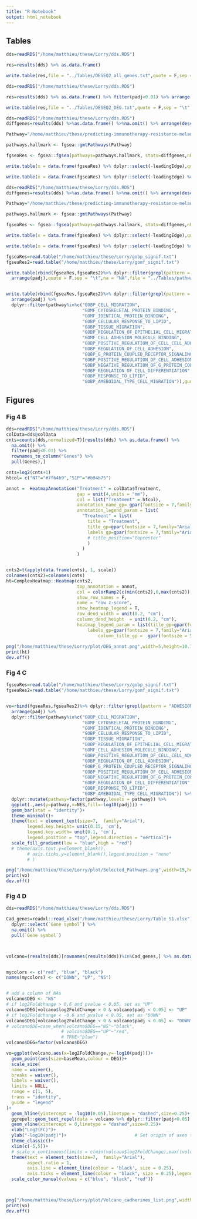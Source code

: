 ```yaml
---
title: "R Notebook"
output: html_notebook
---
```


## Tables 

```r
dds=readRDS("/home/matthieu/these/Lorry/dds.RDS")

res=results(dds) %>% as.data.frame()

write.table(res,file = "../Tables/DESEQ2_all_genes.txt",quote = F,sep = "\t",na = "NA")
```

```r
dds=readRDS("/home/matthieu/these/Lorry/dds.RDS")

res=results(dds) %>% as.data.frame() %>% filter(padj<0.01) %>% arrange(desc(abs(log2FoldChange)))

write.table(res,file = "../Tables/DESEQ2_DEG.txt",quote = F,sep = "\t",na = "NA")
```


```r
dds=readRDS("/home/matthieu/these/Lorry/dds.RDS")
diffgenes=results(dds) %>%as.data.frame() %>%na.omit() %>% arrange(desc(log2FoldChange)) %>%  rownames_to_column("Gene") %>% pull(log2FoldChange,Gene)

Pathway="/home/matthieu/these/predicting-immunotherapy-resistance-melanoma_data/Databases/Pathways_human/c5.go.bp.v7.4.symbols.gmt"

pathways.hallmark <- fgsea::gmtPathways(Pathway)

fgseaRes <- fgsea::fgsea(pathways=pathways.hallmark, stats=diffgenes,nPermSimple =1000)

write.table(x = data.frame(fgseaRes) %>% dplyr::select(-leadingEdge),quote = F,sep = "\t",na = "NA",file = "../Tables/gobp_all_genes.txt")

write.table(x = data.frame(fgseaRes) %>% dplyr::select(-leadingEdge) %>% dplyr::filter(padj<0.01),quote = F,sep = "\t",na = "NA",file = "../Tables/gobp_signif.txt")

```


```r
dds=readRDS("/home/matthieu/these/Lorry/dds.RDS")
diffgenes=results(dds) %>%as.data.frame() %>%na.omit() %>% arrange(desc(log2FoldChange)) %>%  rownames_to_column("Gene") %>% pull(log2FoldChange,Gene)

Pathway="/home/matthieu/these/predicting-immunotherapy-resistance-melanoma_data/Databases/Pathways_human/c5.go.mf.v7.4.symbols.gmt"

pathways.hallmark <- fgsea::gmtPathways(Pathway)

fgseaRes <- fgsea::fgsea(pathways=pathways.hallmark, stats=diffgenes,nPermSimple =1000)

write.table(x = data.frame(fgseaRes) %>% dplyr::select(-leadingEdge),quote = F,sep = "\t",na = "NA",file = "../Tables/gomf_all_genes.txt")

write.table(x = data.frame(fgseaRes) %>% dplyr::select(-leadingEdge) %>% dplyr::filter(padj<0.01),quote = F,sep = "\t",na = "NA",file = "../Tables/gomf_signif.txt")

```

```r
fgseaRes=read.table("/home/matthieu/these/Lorry/gobp_signif.txt")
fgseaRes2=read.table("/home/matthieu/these/Lorry/gomf_signif.txt")

write.table(rbind(fgseaRes,fgseaRes2)%>% dplyr::filter(grepl(pattern = "ADHESION|MIGRATION|LIPID|DIFFERENTIATION|PROTEIN_BINDING|G_PROTEIN_COUPLED",pathway))  %>% 
  arrange(padj),quote = F,sep = "\t",na = "NA",file = "../Tables/pathways_key_word.txt")


write.table(rbind(fgseaRes,fgseaRes2)%>% dplyr::filter(grepl(pattern = "ADHESION|MIGRATION|LIPID|DIFFERENTIATION|PROTEIN_BINDING|G_PROTEIN_COUPLED",pathway))  %>% 
  arrange(padj) %>%
  dplyr::filter(pathway%in%c("GOBP_CELL_MIGRATION",
                             "GOMF_CYTOSKELETAL_PROTEIN_BINDING",
                             "GOMF_IDENTICAL_PROTEIN_BINDING",
                             "GOBP_CELLULAR_RESPONSE_TO_LIPID",
                             "GOBP_TISSUE_MIGRATION",
                             "GOBP_REGULATION_OF_EPITHELIAL_CELL_MIGRATION",
                             "GOMF_CELL_ADHESION_MOLECULE_BINDING",
                             "GOBP_POSITIVE_REGULATION_OF_CELL_CELL_ADHESION",
                             "GOBP_REGULATION_OF_CELL_ADHESION",
                             "GOBP_G_PROTEIN_COUPLED_RECEPTOR_SIGNALING_PATHWAY",
                             "GOBP_POSITIVE_REGULATION_OF_CELL_ADHESION",
                             "GOBP_NEGATIVE_REGULATION_OF_G_PROTEIN_COUPLED_RECEPTOR_SIGNALING_PATHWAY",
                             "GOBP_REGULATION_OF_CELL_DIFFERENTIATION",
                             "GOBP_RESPONSE_TO_LIPID",
                             "GOBP_AMEBOIDAL_TYPE_CELL_MIGRATION")),quote = F,sep = "\t",na = "NA",file = "../Tables/pathways_selected.txt")


```


## Figures

### Fig 4 B
```r
dds=readRDS("/home/matthieu/these/Lorry/dds.RDS")
colData=dds@colData
cnts=counts(dds,normalized=T)[results(dds) %>% as.data.frame() %>% 
  na.omit() %>% 
  filter(padj<0.01) %>% 
  rownames_to_column("Genes") %>% 
  pull(Genes),]

cnts=log2(cnts+1)
htcol= c("NT"="#7f64b9","S1P"="#b94b75")

annot =  HeatmapAnnotation("Treatment" = colData$Treatment,
                           gap = unit(4,units = "mm"),
                           col = list("Treatment" = htcol),
                           annotation_name_gp= gpar(fontsize = 7,family="Arial"),
                           annotation_legend_param = list(
                             "Treatment" = list(
                               title = "Treatment",
                               title_gp=gpar(fontsize = 7,family="Arial"),
                               labels_gp=gpar(fontsize = 7,family="Arial")
                               # title_position="topcenter"
                               )
                             )
                           )


cnts2=t(apply(data.frame(cnts), 1, scale))
colnames(cnts2)=colnames(cnts)
ht=ComplexHeatmap::Heatmap(cnts2,
                           top_annotation = annot,
                           col = colorRamp2(c(min(cnts2),0,max(cnts2)), c("blue","white", "red")),
                           show_row_names = F,
                           name = "row z-score",
                           show_heatmap_legend = T,
                           row_dend_width = unit(0.2, "cm"),
                           column_dend_height  = unit(0.2, "cm"),
                           heatmap_legend_param = list(title_gp=gpar(fontsize = 7,family="Arial"),
                               labels_gp=gpar(fontsize = 7,family="Arial")),
                                   column_title_gp =  gpar(fontsize = 5,family="Arial"))
  
png("/home/matthieu/these/Lorry/plot/DEG_annot.png",width=5,height=10.7,units="cm",res=500)
print(ht)
dev.off()

```


### Fig 4 C

```r
fgseaRes=read.table("/home/matthieu/these/Lorry/gobp_signif.txt")
fgseaRes2=read.table("/home/matthieu/these/Lorry/gomf_signif.txt")


vo=rbind(fgseaRes,fgseaRes2)%>% dplyr::filter(grepl(pattern = "ADHESION|MIGRATION|LIPID|DIFFERENTIATION|PROTEIN_BINDING|G_PROTEIN_COUPLED",pathway))  %>% 
  arrange(padj) %>%
  dplyr::filter(pathway%in%c("GOBP_CELL_MIGRATION",
                             "GOMF_CYTOSKELETAL_PROTEIN_BINDING",
                             "GOMF_IDENTICAL_PROTEIN_BINDING",
                             "GOBP_CELLULAR_RESPONSE_TO_LIPID",
                             "GOBP_TISSUE_MIGRATION",
                             "GOBP_REGULATION_OF_EPITHELIAL_CELL_MIGRATION",
                             "GOMF_CELL_ADHESION_MOLECULE_BINDING",
                             "GOBP_POSITIVE_REGULATION_OF_CELL_CELL_ADHESION",
                             "GOBP_REGULATION_OF_CELL_ADHESION",
                             "GOBP_G_PROTEIN_COUPLED_RECEPTOR_SIGNALING_PATHWAY",
                             "GOBP_POSITIVE_REGULATION_OF_CELL_ADHESION",
                             "GOBP_NEGATIVE_REGULATION_OF_G_PROTEIN_COUPLED_RECEPTOR_SIGNALING_PATHWAY",
                             "GOBP_REGULATION_OF_CELL_DIFFERENTIATION",
                             "GOBP_RESPONSE_TO_LIPID",
                             "GOBP_AMEBOIDAL_TYPE_CELL_MIGRATION")) %>% 
  dplyr::mutate(pathway=factor(pathway,levels = pathway)) %>% 
  ggplot(.,aes(y=pathway,x=NES,fill=-log10(padj))) +
  geom_bar(stat = "identity")+
  theme_minimal()+
  theme(text = element_text(size=7,  family="Arial"),
        legend.key.height= unit(0.15, 'cm'),
        legend.key.width= unit(0.1, 'cm'),
        legend.position = "top",legend.direction = "vertical")+
  scale_fill_gradient(low = "blue",high = "red")
  # theme(axis.text.y=element_blank(),
        # axis.ticks.y=element_blank(),legend.position = "none"
        # )

png("/home/matthieu/these/Lorry/plot/Selected_Pathways.png",width=15,height=9,units="cm",res=500)
print(vo)
dev.off()
```


### Fig 4 D

```r
dds=readRDS("/home/matthieu/these/Lorry/dds.RDS")

Cad_genes=readxl::read_xlsx("/home/matthieu/these/Lorry/Table S1.xlsx") %>%
  dplyr::select(`Gene symbol`) %>% 
  na.omit() %>% 
  pull(`Gene symbol`)



volcano=(results(dds)[rownames(results(dds))%in%Cad_genes,] %>% as.data.frame() %>% na.omit()) %>% rownames_to_column("Gene")


mycolors <- c("red", "blue", "black")
names(mycolors) <- c("DOWN", "UP", "NS")


# add a column of NAs
volcano$DEG <- "NS"
# if log2Foldchange > 0.6 and pvalue < 0.05, set as "UP" 
volcano$DEG[volcano$log2FoldChange > 0 & volcano$padj < 0.05] <- "UP"
# if log2Foldchange < -0.6 and pvalue < 0.05, set as "DOWN"
volcano$DEG[volcano$log2FoldChange < 0 & volcano$padj < 0.05] <- "DOWN"
# volcano$DE=case_when(volcano$DEG=="NS"~"black",
                     # volcano$DEG=="UP"~"red",
                     # TRUE~"blue")
volcano$DEG=factor(volcano$DEG)

vo=ggplot(volcano,aes(x=log2FoldChange,y=-log10(padj)))+
  geom_point(aes(size=baseMean,colour = DEG))+ 
  scale_size(
  name = waiver(),
  breaks = waiver(),
  labels = waiver(),
  limits = NULL,
  range = c(1, 5),
  trans = "identity",
  guide = "legend"
)+
  geom_hline(yintercept = -log10(0.05),linetype = "dashed",size=0.25)+
  ggrepel::geom_text_repel(data = volcano %>% dplyr::filter(padj<0.05) %>% unique(),aes(label = Gene),size=2,family="Arial",nudge_y = 4,min.segment.length = 10)+
  geom_vline(xintercept = 0,linetype = "dashed",size=0.25)+
  xlab("Log2(FC)")+
  ylab("-log10(padj)")+                          # Set origin of axes to zero
  theme_classic()+
  xlim(c(-5,5))+
  # scale_x_continuous(limits = c(min(volcano$log2FoldChange),max((volcano$log2FoldChange)))) +
  theme(text = element_text(size=7,  family="Arial"),
        aspect.ratio = 1,
        axis.line = element_line(colour = 'black', size = 0.25),
        axis.ticks = element_line(colour = "black", size = 0.25),legend.position = "none")+
  scale_color_manual(values = c("blue", "black", "red"))



png("/home/matthieu/these/Lorry/plot/Volcano_cadherines_list.png",width=10.5,height=6.5,units="cm",res=500)
print(vo)
dev.off()
```